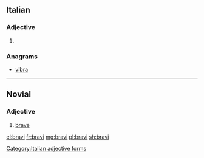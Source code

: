 ==Italian==

===Adjective===
{{head|it|adjective form}}

# {{masculine plural of|bravo|lang=it}}

===Anagrams===
* [[vibra#Italian|vibra]]

[[Category:Italian adjective forms]]

----

==Novial==

===Adjective===
{{nov-adj|brav}}

# [[brave]]

[[el:bravi]]
[[fr:bravi]]
[[mg:bravi]]
[[pl:bravi]]
[[sh:bravi]]